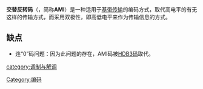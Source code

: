 '''交替反转码'''（{{lang-en|''Alternative Mark Inversion''}}，简称'''AMI'''）是一种适用于[[基带传输|基带传输]]的编码方式，取代高电平的有无这样的传输方式，而采用双极性，即高低电平来作为传输信息的方式。

==缺点==
*连“0”码问题：因为此问题的存在，AMI码被[[HDB3码|HDB3码]]取代。

[[category:调制与解调|category:调制与解调]]
[[Category:编码|Category:编码]]
